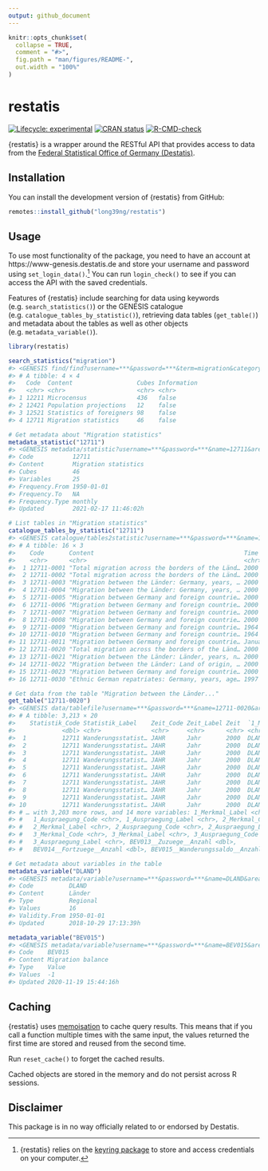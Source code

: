 ```yaml
---
output: github_document
---
```


<!-- README.md is generated from README.Rmd. Please edit that file -->

```r
knitr::opts_chunk$set(
  collapse = TRUE,
  comment = "#>",
  fig.path = "man/figures/README-",
  out.width = "100%"
)
```

# restatis

<!-- badges: start -->
[![Lifecycle: experimental](https://img.shields.io/badge/lifecycle-experimental-orange.svg)](https://lifecycle.r-lib.org/articles/stages.html#experimental)
[![CRAN status](https://www.r-pkg.org/badges/version/restatis)](https://CRAN.R-project.org/package=restatis)
[![R-CMD-check](https://github.com/long39ng/restatis/workflows/R-CMD-check/badge.svg)](https://github.com/long39ng/restatis/actions)
<!-- badges: end -->

{restatis} is a wrapper around the RESTful API that provides access to data from the [Federal Statistical Office of Germany (Destatis)](https://www-genesis.destatis.de/).

## Installation

You can install the development version of {restatis} from GitHub:

``` r
remotes::install_github("long39ng/restatis")
```

## Usage

To use most functionality of the package, you need to have an account at https://www-genesis.destatis.de and store your username and password using `set_login_data()`.^[{restatis} relies on the [keyring package](https://github.com/r-lib/keyring) to store and access credentials on your computer.] You can run `login_check()` to see if you can access the API with the saved credentials.

Features of {restatis} include searching for data using keywords (e.g. `search_statistics()`) or the GENESIS catalogue (e.g. `catalogue_tables_by_statistic()`), retrieving data tables (`get_table()`) and metadata about the tables as well as other objects (e.g. `metadata_variable()`).

``` r
library(restatis)

search_statistics("migration")
#> <GENESIS find/find?username=***&password=***&term=migration&category=statistics&pagelength=100&language=en>
#> # A tibble: 4 × 4
#>   Code  Content                  Cubes Information
#>   <chr> <chr>                    <chr> <chr>      
#> 1 12211 Microcensus              436   false      
#> 2 12421 Population projections   12    false      
#> 3 12521 Statistics of foreigners 98    false      
#> 4 12711 Migration statistics     46    false

# Get metadata about "Migration statistics"
metadata_statistic("12711")
#> <GENESIS metadata/statistic?username=***&password=***&name=12711&area=free&language=en>
#> Code           12711
#> Content        Migration statistics
#> Cubes          46
#> Variables      25
#> Frequency.From 1950-01-01
#> Frequency.To   NA
#> Frequency.Type monthly
#> Updated        2021-02-17 11:46:02h

# List tables in "Migration statistics"
catalogue_tables_by_statistic("12711")
#> <GENESIS catalogue/tables2statistic?username=***&password=***&name=12711&area=free&pagelength=100&language=en>
#> # A tibble: 16 × 3
#>    Code       Content                                          Time             
#>    <chr>      <chr>                                            <chr>            
#>  1 12711-0001 "Total migration across the borders of the Länd… 2000 to 2020     
#>  2 12711-0002 "Total migration across the borders of the Länd… 2000 to 2020     
#>  3 12711-0003 "Migration between the Länder: Germany, years, … 2000 to 2020     
#>  4 12711-0004 "Migration between the Länder: Germany, years, … 2000 to 2020     
#>  5 12711-0005 "Migration between Germany and foreign countrie… 2000 to 2020     
#>  6 12711-0006 "Migration between Germany and foreign countrie… 2000 to 2020     
#>  7 12711-0007 "Migration between Germany and foreign countrie… 2000 to 2020     
#>  8 12711-0008 "Migration between Germany and foreign countrie… 2000 to 2020     
#>  9 12711-0009 "Migration between Germany and foreign countrie… 1964 to 2020     
#> 10 12711-0010 "Migration between Germany and foreign countrie… 1964 to 2020     
#> 11 12711-0011 "Migration between Germany and foreign countrie… January 2008 to …
#> 12 12711-0020 "Total migration across the borders of the Länd… 2000 to 2020     
#> 13 12711-0021 "Migration between the Länder: Länder, years, n… 2000 to 2020     
#> 14 12711-0022 "Migration between the Länder: Land of origin, … 2000 to 2020     
#> 15 12711-0023 "Migration between Germany and foreign countrie… 2000 to 2020     
#> 16 12711-0030 "Ethnic German repatriates: Germany, years, age… 1997 to 2019

# Get data from the table "Migration between the Länder..."
get_table("12711-0020")
#> <GENESIS data/tablefile?username=***&password=***&name=12711-0020&area=free&compress=false&startyear=1900&endyear=2100&language=en&format=ffcsv>
#> # A tibble: 3,213 × 20
#>    Statistik_Code Statistik_Label    Zeit_Code Zeit_Label Zeit  `1_Merkmal_Code`
#>             <dbl> <chr>              <chr>     <chr>      <chr> <chr>           
#>  1          12711 Wanderungsstatist… JAHR      Jahr       2000  DLAND           
#>  2          12711 Wanderungsstatist… JAHR      Jahr       2000  DLAND           
#>  3          12711 Wanderungsstatist… JAHR      Jahr       2000  DLAND           
#>  4          12711 Wanderungsstatist… JAHR      Jahr       2000  DLAND           
#>  5          12711 Wanderungsstatist… JAHR      Jahr       2000  DLAND           
#>  6          12711 Wanderungsstatist… JAHR      Jahr       2000  DLAND           
#>  7          12711 Wanderungsstatist… JAHR      Jahr       2000  DLAND           
#>  8          12711 Wanderungsstatist… JAHR      Jahr       2000  DLAND           
#>  9          12711 Wanderungsstatist… JAHR      Jahr       2000  DLAND           
#> 10          12711 Wanderungsstatist… JAHR      Jahr       2000  DLAND           
#> # … with 3,203 more rows, and 14 more variables: 1_Merkmal_Label <chr>,
#> #   1_Auspraegung_Code <chr>, 1_Auspraegung_Label <chr>, 2_Merkmal_Code <chr>,
#> #   2_Merkmal_Label <chr>, 2_Auspraegung_Code <chr>, 2_Auspraegung_Label <chr>,
#> #   3_Merkmal_Code <chr>, 3_Merkmal_Label <chr>, 3_Auspraegung_Code <chr>,
#> #   3_Auspraegung_Label <chr>, BEV013__Zuzuege__Anzahl <dbl>,
#> #   BEV014__Fortzuege__Anzahl <dbl>, BEV015__Wanderungssaldo__Anzahl <dbl>

# Get metadata about variables in the table
metadata_variable("DLAND")
#> <GENESIS metadata/variable?username=***&password=***&name=DLAND&area=free&language=en>
#> Code          DLAND
#> Content       Länder
#> Type          Regional
#> Values        16
#> Validity.From 1950-01-01
#> Updated       2018-10-29 17:13:39h

metadata_variable("BEV015")
#> <GENESIS metadata/variable?username=***&password=***&name=BEV015&area=free&language=en>
#> Code    BEV015
#> Content Migration balance
#> Type    Value
#> Values  -1
#> Updated 2020-11-19 15:44:16h
```

## Caching

{restatis} uses [memoisation](https://github.com/r-lib/memoise) to cache query results. This means that if you call a function multiple times with the same input, the values returned the first time are stored and reused from the second time.

Run `reset_cache()` to forget the cached results.

Cached objects are stored in the memory and do not persist across R sessions.

## Disclaimer

This package is in no way officially related to or endorsed by Destatis.
